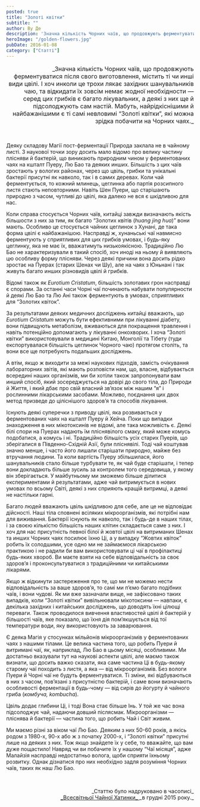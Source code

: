 ```yaml
---
posted: true
title: "Золоті квітки"
subtitle: ""
author: Ву Де
description: 'Значна кількість Чорних чаїв, що продовжують ферментуватися після свого виготовлення, містить ті чи инші види цвілі. І хоч инколи це трохи лякає західних шанувальників чаю...'
heroImage: "/golden-flowers.jpg"
pubDate: 2016-01-08
category: ["Статті"]
---
```


<p align="right" style="font-size: 1rem; text-wrap: balance;">_Значна кількість Чорних чаїв, що продовжують ферментуватися після свого виготовлення, містить ті чи инші види цвілі. І хоч инколи це трохи лякає західних шанувальників чаю, та відкидати їх зовсім немає жодної необхідности — серед цих грибків є багато лікувальних, а деякі з них ще й підсолоджують сам настій. Мабуть, найрідкіснішими й найбажанішими є ті самі невловимі “Золоті квітки”, які можна зрідка побачити на Чорних чаях._</p>

<p>&nbsp;</p>

Деяку складову Магії пост-ферментації Природа заклала не в чайному листі. З наукової точки зору досить мало відомо про велику частину плісняви й бактерій, що виникають природним чином у ферментованих чаях на кшталт Пуеру, Лю Бао та деяких инших. Більшість з цих чаїв зростають у вологих районах, через що цвіль, грибки та унікальні бактерії присутні як навколо, так і в самих деревах. Коли чай ферментується, то кожний млинець, цеглинка або партія розсипного листя стають неповторними. Навіть Шен Пуери, що старішають природно з часом, чутливі до цвілі, яка далеко не вся є шкідливою для нас.

Коли справа стосується Чорних чаїв, китайці завжди визначають якість більшости з них за тим, як багато “Золотих квітів (<em>huang jing hua</em>)” вони мають. Особливо це стосується чайних цеглинок з Хунані, де така форма цвілі є найбажанішою. Насправді ж, хунаньські чаї навмисно ферментують у сприятливих для цих грибків умовах, і будь-яку цеглинку, яка не має їх, вважатимуть низькоякісною. Традиційно Лю Бао не характеризували в такий спосіб, хоч иноді на ньому й виявляють цю особливу форму плісняви. Через деякі причини вона досить рідко зростає на Пуерах (старих Шенах чи Шу), але на чаях з Юньнані і так живуть багато инших різновидів цвілі й грибків.

Відомі також як _Eurotium Cristatum_, більшість золотавих грон насправді є спорами. За останні часи Чорні чаї починають набувати популярности й деякі Лю Бао та Лю Ані також ферментують в умовах, сприятливих для “Золотих квіток”.

За результатами деяких медичних досліджень китайці вважають, що _Eurotium Cristatum_ можуть бути ефективними при лікуванні діабету, вони підвищують метаболізм, вживаються для покращення травлення і навіть потенційно допомагають у лікуванні онкохворих. І хоча “Золоті квітки” використовували в медицині Китаю, Монголії та Тібету (туди експортувалася більшість цеглинок Чорного чаю) протягом століть, та вони все ще потребують подальших досліджень.

А втім, якщо ж виходити за межі наукових підходів, замість очікування лабораторних звітів, які мають розповісти нам, що, власне, відбувається всередині наших організмів, ми би хотіли також запропонувати вам инший спосіб, який зосереджується на довірі до свого тіла, до Природи й Життя, і який дбає про свій власний зв’язок між нашим “я” і рослинними лікарськими засобами. Можливо, поєднання цих двох метод призведе до ціліснішого здоров’я та способів лікування.

Існують деякі суперечки з приводу цвілі, яка розвивається у ферментованих чаях на кшталт Пуеру й Хейча. Поки що випадки знаходження в них мікотоксинів не відомі, але така можливість є. Деякі білі спори на Пуерах надають їм пліснявілого смаку, який може комусь подобатися, а комусь і ні. Традиційно більшість усіх старих Пуерів, що зберігалися в Південно-Східній Азії, були пліснявілі. Тоді чай коштував значно менше, і часто його лишали старішати природно, майже без втручання людини. Та коли вартість Пуеру збільшилася, його шанувальників стало більше турбувати те, як чай буде старішати, і тепер вони докладають більше зусиль за контролем того середовища, у якому він зберігається. У майбутньому ми зможемо більше ділитися експериментами й результатами, адже чай витримується в нових умовах по всьому Світі, деякі з них сприяють кращій витримці, а деякі не настільки гарні.

Багато людей вважають цвіль шкідливою для себе, але це не відповідає дійсності. Наші тіла сповнені всіляких мікроорганізмів, які потрібні нам для виживання. Бактерії існують як навколо, так і будь-де в наших тілах, і за своєю кількістю більшість наших клітин складається саме з них. І хоч для нас присутність певної білої й жовтої цвілі на витриманих Шенах та инших Чорних чаях посилює їхню Ці, а у випадку “Жовтих квіток” робить їх солодшими, усе одно ми не займаємося лікарською практикою і не радили би вам використовувати ці чаї в профілактиці будь-яких хвороб. Ви маєте взяти на себе відповідальність за своє здоров’я і проконсультуватися з традиційними чи китайськими лікарями.

Якщо ж відкинути застереження про те, що ми не можемо нести відповідальність за ваше здоров’я, то самі ми п’ємо багато подібних чаїв, і вони чудові. Як ми вже зазначали вище, не зафіксовано таких випадків, коли “Золоті квітки” вивільнювали мікотоксини — навпаки, є декілька західних і китайських досліджень, що доводять їхні цілющі переваги. Також проводилося вивчення властивостей цвілі й бактерій у більшості чаїв, яке показало, що їхня дія пом’якшується від тої температури води, яку використовують за заварювання.

Є деяка Магія у стосунках мільйонів мікроорганізмів у ферментованих чаях з нашими тілами. Це велика частина того, що робить Пуери й витримані чаї, як, наприклад, Лю Бао в цьому місяці, особливими. Ми достатньо вказували тут на наукові аспекти цвілі, але маємо також визнати, що досить важко сказати, яка саме частина Ці в будь-якому старому чаї походить з листя, а яка — від мікроорганізмів. Без вологи Пуери й Чорні чаї не будуть ферментуватися. Ті зміни, які відбуваються в них з часом, пов’язані з присутністю бактерій, і саме вони визначають особливості ферментації в будь-чому — від сирів до йогурту й чайного гриба (_комбуча, kombucha_).

Цвіль додає глибини Ці, і тоді Вона стає більше Інь. У той же час вона підсолоджує чай, надаючи довший післясмак. Мікроорганізми — пліснява й бактерії — частина того, що робить Чай і Світ живим.

Ми маємо різні за віком чаї Лю Бао. Деяким з них 50-60 років, а якісь родом з 1980-х, 90-х або ж з початку 2000-х, і “Золоті квітки” присутні лише на деяких з них. Тож якщо знайдете їх у себе, то вважайте, що вам дуже пощастило! Навряд чи ви побачите їх у нашому “Чаї місяця”, адже Малайзія насправді недостатньо волога, щоби сприяти їхньому розвитку. Однак дізнатися про них необхідно задля розуміння Чорних чаїв, таких як наш Лю Бао.

<p>&nbsp;</p>
<p align="right" style="font-size: 0.9rem;">_Статтю було надруковано в часописі_<br /><a title="globalteahut.org" href="http://www.globalteahut.org/" target="blank" rel="noopener">_Всесвітньої Чайної Хатинки_ </a>_в грудні 2015 року._</p>